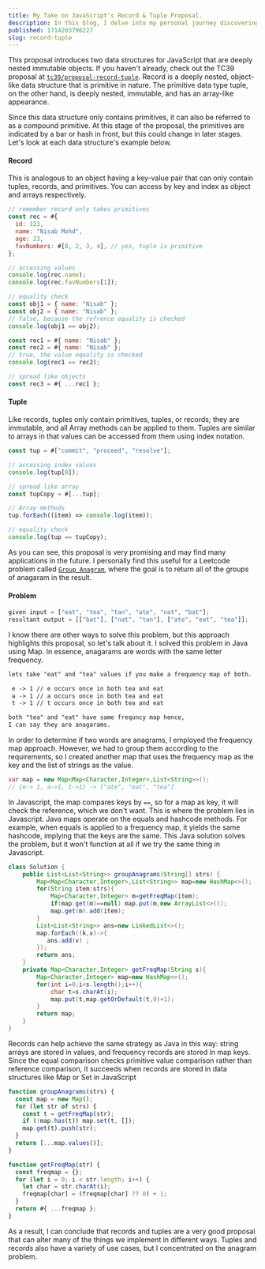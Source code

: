```yaml
---
title: My Take on JavaScript's Record & Tuple Proposal.
description: In this blog, I delve into my personal journey discovering the remarkable advantages of JavaScript's record and tuple proposal.
published: 1714203796227
slug: record-tuple
---
```


This proposal introduces two data structures for JavaScript that are deeply nested immutable objects. If you haven't already, check out the TC39 proposal at <a href="https://github.com/tc39/proposal-record-tuple">`tc39/proposal-record-tuple`</a>. Record is a deeply nested, object-like data structure that is primitive in nature. The primitive data type tuple, on the other hand, is deeply nested, immutable, and has an array-like appearance.

Since this data structure only contains primitives, it can also be referred to as a compound primitive. At this stage of the proposal, the primitives are indicated by a bar or hash in front, but this could change in later stages. Let's look at each data structure's example below.

#### Record

This is analogous to an object having a key-value pair that can only contain tuples, records, and primitives. You can access by key and index as object and arrays respectively.

```js
// remember record only takes primitives
const rec = #{
  id: 123,
  name: "Nisab Mohd",
  age: 23,
  favNumbers: #[8, 2, 3, 4], // yes, tuple is primitive
};

// accessing values
console.log(rec.name);
console.log(rec.favNumbers[1]);

// equality check
const obj1 = { name: "Nisab" };
const obj2 = { name: "Nisab" };
// false, because the refrence equality is checked
console.log(obj1 == obj2);

const rec1 = #{ name: "Nisab" };
const rec2 = #{ name: "Nisab" };
// true, the value equality is checked
console.log(rec1 == rec2);

// spread like objects
const rec3 = #{ ...rec1 };
```

#### Tuple

Like records, tuples only contain primitives, tuples, or records; they are immutable, and all Array methods can be applied to them. Tuples are similar to arrays in that values can be accessed from them using index notation.

```js
const tup = #["commit", "proceed", "resolve"];

// accessing index values
console.log(tup[0]);

// spread like array
const tupCopy = #[...tup];

// Array methods
tup.forEach((item) => console.log(item));

// equality check
console.log(tup == tupCopy);
```

As you can see, this proposal is very promising and may find many applications in the future. I personally find this useful for a Leetcode problem called <a href="https://leetcode.com/problems/group-anagrams/">`Group Anagram`</a>, where the goal is to return all of the groups of anagaram in the result.

#### Problem

```js
given input = ["eat", "tea", "tan", "ate", "nat", "bat"];
resultant output = [["bat"], ["nat", "tan"], ["ate", "eat", "tea"]];
```

I know there are other ways to solve this problem, but this approach highlights this proposal, so let's talk about it. I solved this problem in Java using Map. In essence, anagarams are words with the same letter frequency.

```txt
lets take "eat" and "tea" values if you make a frequency map of both.

 e -> 1 // e occurs once in both tea and eat
 a -> 1 // a occurs once in both tea and eat
 t -> 1 // t occurs once in both tea and eat

both "tea" and "eat" have same frequncy map hence,
I can say they are anagarams.
```

In order to determine if two words are anagrams, I employed the frequency map approach. However, we had to group them according to the requirements, so I created another map that uses the frequency map as the key and the list of strings as the value.

```java
var map = new Map<Map<Character,Integer>,List<String>>();
// {e-> 1, a->1, t->1} -> ["ate", "eat", "tea"]
```

In Javascript, the map compares keys by `==`, so for a map as key, it will check the reference, which we don't want. This is where the problem lies in Javascript. Java maps operate on the equals and hashcode methods. For example, when equals is applied to a frequency map, it yields the same hashcode, implying that the keys are the same. This Java solution solves the problem, but it won't function at all if we try the same thing in Javascript.

```java showLineNumbers
class Solution {
    public List<List<String>> groupAnagrams(String[] strs) {
        Map<Map<Character,Integer>,List<String>> map=new HashMap<>();
        for(String item:strs){
            Map<Character,Integer> m=getFreqMap(item);
            if(map.get(m)==null) map.put(m,new ArrayList<>());
            map.get(m).add(item);
        }
        List<List<String>> ans=new LinkedList<>();
        map.forEach((k,v)->{
           ans.add(v) ;
        });
        return ans;
    }
    private Map<Character,Integer> getFreqMap(String s){
        Map<Character,Integer> map=new HashMap<>();
        for(int i=0;i<s.length();i++){
            char t=s.charAt(i);
            map.put(t,map.getOrDefault(t,0)+1);
        }
        return map;
    }
}
```

Records can help achieve the same strategy as Java in this way: string arrays are stored in values, and frequency records are stored in map keys. Since the equal comparison checks primitive value comparison rather than reference comparison, it succeeds when records are stored in data structures like Map or Set in JavaScript

```js showLineNumbers
function groupAnagrams(strs) {
  const map = new Map();
  for (let str of strs) {
    const t = getFreqMap(str);
    if (!map.has(t)) map.set(t, []);
    map.get(t).push(str);
  }
  return [...map.values()];
}

function getFreqMap(str) {
  const freqmap = {};
  for (let i = 0; i < str.length; i++) {
    let char = str.charAt(i);
    freqmap[char] = (freqmap[char] ?? 0) + 1;
  }
  return #{ ...freqmap };
}
```

As a result, I can conclude that records and tuples are a very good proposal that can alter many of the things we implement in different ways. Tuples and records also have a variety of use cases, but I concentrated on the anagram problem.
